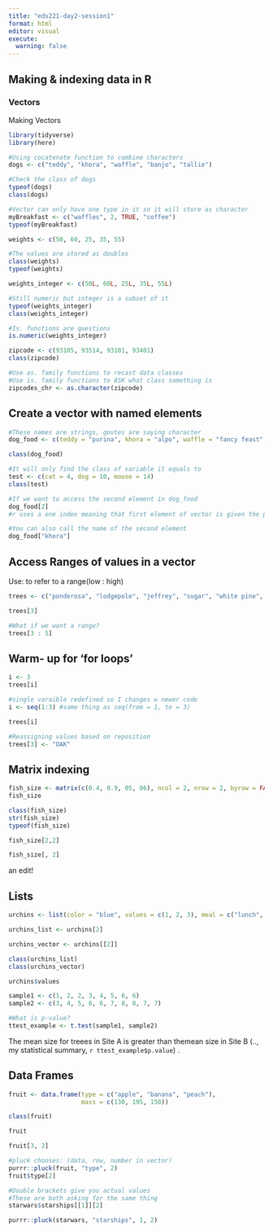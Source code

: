 ```yaml
---
title: "eds221-day2-session1"
format: html
editor: visual
execute: 
  warning: false 
---
```


## Making & indexing data in R

### Vectors

Making Vectors

```r
library(tidyverse)
library(here)
```

```r
#Using cocatenate function to combine characters
dogs <- c("teddy", "khora", "waffle", "banjo", "tallie")

#Check the class of dogs 
typeof(dogs)
class(dogs)

```

```r
#Vector can only have one type in it so it will store as character 
myBreakfast <- c("waffles", 2, TRUE, "coffee")
typeof(myBreakfast)
```

```r
weights <- c(50, 60, 25, 35, 55)

#The values are stored as doubles
class(weights)
typeof(weights)
```

```r
weights_integer <- c(50L, 60L, 25L, 35L, 55L)

#Still numeric but integer is a subset of it 
typeof(weights_integer)
class(weights_integer)
```

```r
#Is. functions are questions 
is.numeric(weights_integer)
```

```r
zipcode <- c(93105, 93514, 93101, 93401)
class(zipcode)

#Use as. family functions to recast data classes
#Use is. family functions to ASK what class something is
zipcodes_chr <- as.character(zipcode)

```

## Create a vector with named elements

```r
#These names are strings, qoutes are saying character
dog_food <- c(teddy = "purina", khora = "alpo", waffle = "fancy feast",  banjo = "blue diamonds", tallie = "farmers dog")

class(dog_food)

#It will only find the class of variable it equals to 
test <- c(cat = 4, dog = 10, mouse = 14)
class(test)
```

```r
#If we want to access the second element in dog_food 
dog_food[2]
#r uses a one index meaning that first element of vector is given the position value of 1, so to call alpo we use 2. (python and java use 0 indexing)

#You can also call the name of the second element
dog_food["khora"]
```

## Access Ranges of values in a vector

Use: to refer to a range(low : high)

```r
trees <- c("ponderosa", "lodgepole", "jeffrey", "sugar", "white pine", "bristlecone")

trees[3]

#What if we want a range?
trees[3 : 5]
```

## Warm- up for 'for loops'

```r
i <- 3
trees[i]
```

```r
#single varaible redefined so I changes w newer code
i <- seq(1:3) #same thing as seq(from = 1, to = 3)

trees[i]
```

```r
#Reassigning values based on reposition
trees[3] <- "OAK"
```

## Matrix indexing

```r
fish_size <- matrix(c(0.4, 0.9, 05, 06), ncol = 2, nrow = 2, byrow = FALSE)
fish_size

class(fish_size)
str(fish_size)
typeof(fish_size)

fish_size[2,2]

fish_size[, 2]
```

an edit!

## Lists

```r
urchins <- list(color = "blue", values = c(1, 2, 3), meal = c("lunch", "dinner", "dessert"), cost = 5L)
```

```r
urchins_list <- urchins[2]

urchins_vector <- urchins[[2]]

class(urchins_list)
class(urchins_vector)

```

```r
urchins$values

```

```r
sample1 <- c(1, 2, 2, 3, 4, 5, 6, 6)
sample2 <- c(3, 4, 5, 6, 6, 7, 8, 8, 7, 7)

#What is p-value? 
ttest_example <- t.test(sample1, sample2)
```

The mean size for treees in Site A is greater than themean size in Site B (.., my statistical summary, `r ttest_example$p.value`) .

## Data Frames

```r
fruit <- data.frame(type = c("apple", "banana", "peach"), 
                    mass = c(130, 195, 150))

class(fruit)

fruit

fruit[3, 2]

#pluck chooses: (data, row, number in vector)
purrr::pluck(fruit, "type", 2)
fruit$type[2]

#Double brackets give you actual values
#These are both asking for the same thing
starwars$starships[[1]][2]

purrr::pluck(starwars, "starships", 1, 2)
```
